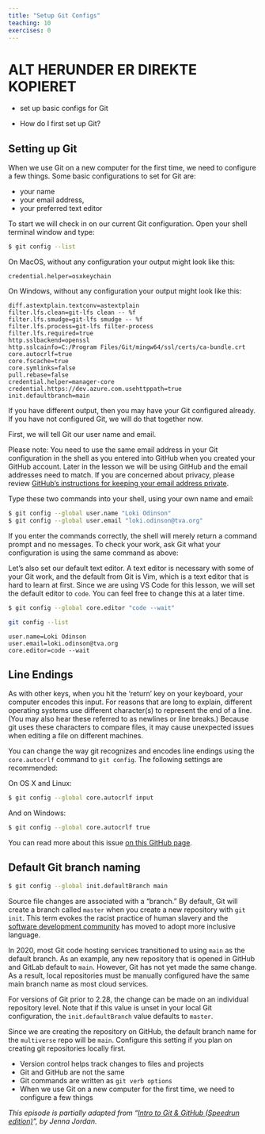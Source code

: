 ```yaml
---
title: "Setup Git Configs"
teaching: 10
exercises: 0
---
```


# ALT HERUNDER ER DIREKTE KOPIERET

::::::::::::::::::::::::::::::::::::::: objectives

- set up basic configs for Git

::::::::::::::::::::::::::::::::::::::::::::::::::

:::::::::::::::::::::::::::::::::::::::: questions

- How do I first set up Git?

::::::::::::::::::::::::::::::::::::::::::::::::::

## Setting up Git

When we use Git on a new computer for the first time,
we need to configure a few things. Some basic configurations to set for Git are:

- your name 
- your email address,
- your preferred text editor

To start we will check in on our current Git configuration. Open your shell terminal window and type:

```bash
$ git config --list
```

:::::::::::::::::::: instructor
On MacOS, without any configuration your output might look like this:

```output
credential.helper=osxkeychain
```

On Windows, without any configuration your output might look like this:

```output
diff.astextplain.textconv=astextplain
filter.lfs.clean=git-lfs clean -- %f
filter.lfs.smudge=git-lfs smudge -- %f
filter.lfs.process=git-lfs filter-process
filter.lfs.required=true
http.sslbackend=openssl
http.sslcainfo=C:/Program Files/Git/mingw64/ssl/certs/ca-bundle.crt
core.autocrlf=true
core.fscache=true
core.symlinks=false
pull.rebase=false
credential.helper=manager-core
credential.https://dev.azure.com.usehttppath=true
init.defaultbranch=main
```

If you have different output, then you may have your Git configured already. If you have not configured Git, we will do that together now.

:::::::::::::::::::::::::::::

First, we will tell Git our user name and email.

Please note: You need to use the same email address in your Git configuration in the shell as you entered into GitHub when you created your GitHub account. Later in the lesson we will be using GitHub and the email addresses need to match. If you are concerned about privacy, please review [GitHub's instructions for keeping your email address private](https://help.github.com/articles/keeping-your-email-address-private/).

Type these two commands into your shell, using your own name and email:

```bash
$ git config --global user.name "Loki Odinson"
$ git config --global user.email "loki.odinson@tva.org"
```

If you enter the commands correctly, the shell will merely return a command prompt and no messages. To check your work, ask Git what your configuration is using the same command as above:

Let's also set our default text editor. A text editor is necessary with some of your Git work, and the default from Git is Vim, which is a text editor that is hard to learn at first. Since we are using VS Code for this lesson, we will set the default editor to `code`. You can feel free to change this at a later time.

```bash
$ git config --global core.editor "code --wait"
```

```bash
git config --list
```

```output
user.name=Loki Odinson
user.email=loki.odinson@tva.org
core.editor=code --wait
```

:::::::::::::::::::::::: callout

## Line Endings

As with other keys, when you hit the 'return' key on your keyboard, 
your computer encodes this input. 
For reasons that are long to explain, different operating systems
use different character(s) to represent the end of a line. 
(You may also hear these referred to as newlines or line breaks.)
Because git uses these characters to compare files, 
it may cause unexpected issues when editing a file on different machines. 

You can change the way git recognizes and encodes line endings
using the `core.autocrlf` command to `git config`.
The following settings are recommended:

On OS X and Linux:

```bash
$ git config --global core.autocrlf input
```

And on Windows:

```bash
$ git config --global core.autocrlf true
```

You can read more about this issue 
[on this GitHub page](https://help.github.com/articles/dealing-with-line-endings/).

::::::::::::::::::::::::::::::

:::::::::::::::::::::::: callout

## Default Git branch naming

```bash
$ git config --global init.defaultBranch main
```

Source file changes are associated with a "branch." 
By default, Git will create a branch called `master` 
when you create a new repository with `git init`. This term evokes 
the racist practice of human slavery and the 
[software development community](https://github.com/github/renaming)  has moved to adopt 
more inclusive language. 

In 2020, most Git code hosting services transitioned to using `main` as the default 
branch. As an example, any new repository that is opened in GitHub and GitLab default 
to `main`.  However, Git has not yet made the same change.  As a result, local repositories 
must be manually configured have the same main branch name as most cloud services.  

For versions of Git prior to 2.28, the change can be made on an individual repository level. Note that if this value is unset in your local Git 
configuration, the `init.defaultBranch` value defaults to `master`.

Since we are creating the repository on GitHub, the default branch name for the `multiverse` repo will be `main`. Configure this setting if you plan on creating git repositories locally first.

::::::::::::::::::::::::::::::

:::::::::::::::::::::::::::::::::::::::: keypoints

- Version control helps track changes to files and projects
- Git and GitHub are not the same
- Git commands are written as `git verb options`
- When we use Git on a new computer for the first time, we need to configure a few things

::::::::::::::::::::::::::::::::::::::::::::::::::



*This episode is partially adapted from "[Intro to Git & GitHub (Speedrun edition)](https://jennajordan.me/git-novice-speedrun)", by Jenna Jordan.*
